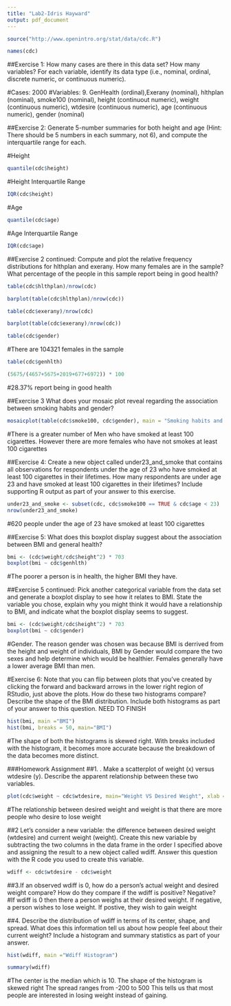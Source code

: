 ---
title: "Lab2-Idris Hayward"
output: pdf_document
---
```{r}
source("http://www.openintro.org/stat/data/cdc.R")
```
```{r}
names(cdc)
```

##Exercise 1:  How many cases are there in this data set? How many variables? For each variable, identify its data type (i.e., nominal, ordinal, discrete numeric, or continuous numeric).

#Cases: 2000
#Variables: 9. GenHealth (ordinal),Exerany (nominal), hlthplan (nominal), smoke100 (nominal), height (continuout numeric), weight (continuous numeric), wtdesire (continuous numeric), age (continuous numeric), gender (nominal)

##Exercise 2: Generate 5-number summaries for both height and age (Hint: There should be 5 numbers in each summary, not 6), and compute the interquartile range for each.

#Height
```{r}
quantile(cdc$height) 
```
#Height Interquartile Range
```{r}
IQR(cdc$height)
```

#Age
```{r}
quantile(cdc$age) 
```

#Age Interquartile Range
```{r}
IQR(cdc$age)
```

##Exercise 2 continued: Compute and plot the relative frequency distributions for hlthplan and exerany. How many females are in the sample? What percentage of the people in this sample report being in good health?


```{r}
table(cdc$hlthplan)/nrow(cdc)
```

```{r}
barplot(table(cdc$hlthplan)/nrow(cdc))
```

```{r}
table(cdc$exerany)/nrow(cdc)
```

```{r}
barplot(table(cdc$exerany)/nrow(cdc))
```


```{r}
table(cdc$gender)
```
#There are 104321 females in the sample

```{r}
table(cdc$genhlth)
```

```{r}
(5675/(4657+5675+2019+677+6972)) * 100
```
#28.37% report being in good health

##Exercise 3 What does your mosaic plot reveal regarding the association between smoking habits and gender?

```{r}
mosaicplot(table(cdc$smoke100, cdc$gender), main = "Smoking habits and Gender")
```
#There is a greater number of Men who have smoked at least 100 cigarettes.  However there are more females who have not smokes at least 100 cigarettes

##Exercise 4: Create a new object called under23_and_smoke that contains all observations for respondents under the age of 23 who have smoked at least 100 cigarettes in their lifetimes. How many respondents are under age 23 and have smoked at least 100 cigarettes in their lifetimes? Include supporting R output as part of your answer to this exercise.

```{r}
under23_and_smoke <- subset(cdc, cdc$smoke100 == TRUE & cdc$age < 23)
nrow(under23_and_smoke)
```
#620 people under the age of 23 have smoked at least 100 cigarettes

##Exercise 5: What does this boxplot display suggest about the association between BMI and general health?
```{r}
bmi <- (cdc$weight/cdc$height^2) * 703
boxplot(bmi ~ cdc$genhlth)
```
#The poorer a person is in health, the higher BMI they have.

##Exercise 5 continued: Pick another categorical variable from the data set and generate a boxplot display to see how it relates to BMI. State the variable you chose, explain why you might think it would have a relationship to BMI, and indicate what the boxplot display seems to suggest.
```{r}
bmi <- (cdc$weight/cdc$height^2) * 703
boxplot(bmi ~ cdc$gender)
```
#Gender.  The reason gender was chosen was because BMI is derrived from the height and weight of individuals,  BMI by Gender would compare the two sexes and help determine which would be healthier. Females generally have a lower average BMI than men.

#Exercise 6:  Note that you can flip between plots that you've created by clicking the forward and backward arrows in the lower right region of RStudio, just above the plots. How do these two histograms compare? Describe the shape of the BMI distribution. Include both histograms as part of your answer to this question.  NEED TO FINISH
```{r}
hist(bmi, main ="BMI")
hist(bmi, breaks = 50, main="BMI")
```
#The shape of both the histograms is skewed right.  With breaks included with the histogram, it becomes more accurate because the breakdown of the data becomes more distinct.

###Homework Assignment
##1. . Make a scatterplot of weight (x) versus wtdesire (y). Describe the apparent relationship between these two variables.
```{r}
plot(cdc$weight ~ cdc$wtdesire, main="Weight VS Desired Weight", xlab = "Weight", ylab="Desired Weight")
```
#The relationship between desired weight and weight is that there are more people who desire to lose weight

##2 Let's consider a new variable: the difference between desired weight (wtdesire) and current weight (weight). Create this new variable by subtracting the two columns in the data frame in the order I specified above and assigning the result to a new object called wdiff. Answer this question with the R code you used to create this variable.

```{r}
wdiff <- cdc$wtdesire - cdc$weight
```

##3.If an observed wdiff is 0, how do a person's actual weight and desired weight compare? How do they compare if the wdiff is positive? Negative?
#If wdiff is 0 then there a person weighs at their desired weight.  If negative, a person wishes to lose weight.  If postive, they wish to gain weight

##4. Describe the distribution of wdiff in terms of its center, shape, and spread. What does this information tell us about how people feel about their current weight? Include a histogram and summary statistics as part of your answer.
```{r}
hist(wdiff, main ="Wdiff Histogram")
```

```{r}
summary(wdiff)
```

#The center is the median which is 10.  The shape of the histogram is skewed right  The spread ranges from -200 to 500 This tells us that most people are interested in losing weight instead of gaining.
